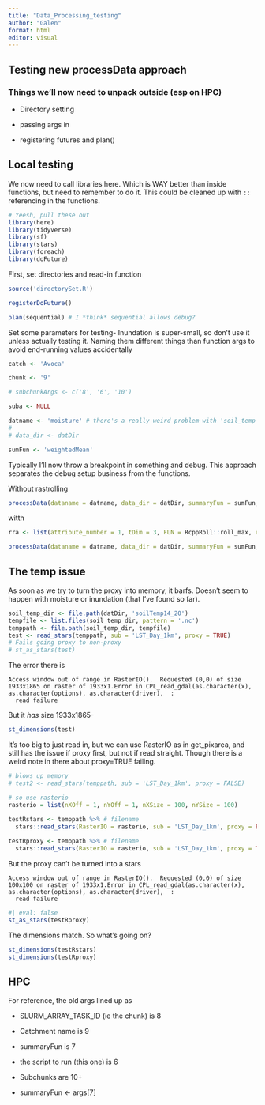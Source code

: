 ```yaml
---
title: "Data_Processing_testing"
author: "Galen"
format: html
editor: visual
---
```


## Testing new processData approach

### Things we'll now need to unpack outside (esp on HPC)

-   Directory setting

-   passing args in

-   registering futures and plan()

## Local testing

We now need to call libraries here. Which is WAY better than inside functions, but need to remember to do it. This could be cleaned up with `::` referencing in the functions.

```r
# Yeesh, pull these out
library(here)
library(tidyverse)
library(sf)
library(stars)
library(foreach)
library(doFuture)
```

First, set directories and read-in function

```r
source('directorySet.R')

registerDoFuture()

plan(sequential) # I *think* sequential allows debug?
```

Set some parameters for testing- Inundation is super-small, so don't use it unless actually testing it. Naming them different things than function args to avoid end-running values accidentally

```r
catch <- 'Avoca'

chunk <- '9'

# subchunkArgs <- c('8', '6', '10')

suba <- NULL

datname <- 'moisture' # there's a really weird problem with 'soil_temp' where it works as a non-proxy (but can't be read in), and completely stuffs up the dimensions when it's a proxy and fails as soon as we try to actually read-in, even with no cropping etc.
# 
# data_dir <- datDir

sumFun <- 'weightedMean'
```

Typically I'll now throw a breakpoint in something and debug. This approach separates the debug setup business from the functions.

Without rastrolling

```r
processData(dataname = datname, data_dir = datDir, summaryFun = sumFun, out_dir = datOut, catchment = catch, thischunk = chunk, subchunkArgs = suba)
```

witth

```r
rra <- list(attribute_number = 1, tDim = 3, FUN = RcppRoll::roll_max, rolln = 2, align = 'right', na.rm = TRUE)

processData(dataname = datname, data_dir = datDir, summaryFun = sumFun, out_dir = datOut, catchment = catch, thischunk = chunk, subchunkArgs = suba, rastRollArgs = rra)
```

## The temp issue

As soon as we try to turn the proxy into memory, it barfs. Doesn't seem to happen with moisture or inundation (that I've found so far).

```r
soil_temp_dir <- file.path(datDir, 'soilTemp14_20')
tempfile <- list.files(soil_temp_dir, pattern = '.nc')
temppath <- file.path(soil_temp_dir, tempfile)
test <- read_stars(temppath, sub = 'LST_Day_1km', proxy = TRUE)
# Fails going proxy to non-proxy
# st_as_stars(test)


```

The error there is

    Access window out of range in RasterIO().  Requested (0,0) of size 1933x1865 on raster of 1933x1.Error in CPL_read_gdal(as.character(x), as.character(options), as.character(driver),  : 
      read failure

But it *has* size 1933x1865-

```r
st_dimensions(test)
```

It's too big to just read in, but we can use RasterIO as in get_pixarea, and still has the issue if proxy first, but not if read straight. Though there is a weird note in there about proxy=TRUE failing.

```r
# blows up memory
# test2 <- read_stars(temppath, sub = 'LST_Day_1km', proxy = FALSE)

# so use rasterio
rasterio = list(nXOff = 1, nYOff = 1, nXSize = 100, nYSize = 100)
  
testRstars <- temppath %>% # filename
  stars::read_stars(RasterIO = rasterio, sub = 'LST_Day_1km', proxy = FALSE)

testRproxy <- temppath %>% # filename
  stars::read_stars(RasterIO = rasterio, sub = 'LST_Day_1km', proxy = TRUE)

```

But the proxy can't be turned into a stars

    Access window out of range in RasterIO().  Requested (0,0) of size 100x100 on raster of 1933x1.Error in CPL_read_gdal(as.character(x), as.character(options), as.character(driver),  : 
      read failure

```r
#| eval: false
st_as_stars(testRproxy)
```

The dimensions match. So what's going on?

```r
st_dimensions(testRstars)
st_dimensions(testRproxy)
```

## HPC

For reference, the old args lined up as

-   SLURM_ARRAY_TASK_ID (ie the chunk) is 8

-   Catchment name is 9

-   summaryFun is 7

-   the script to run (this one) is 6

-   Subchunks are 10+

-   summaryFun \<- args\[7\]
